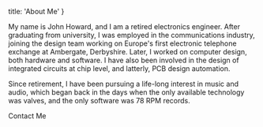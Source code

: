   title: 'About Me'
}


My name is John Howard, and I am a retired electronics engineer. After graduating from university, I was employed in the
communications industry, joining the design team working on Europe's first electronic telephone exchange at
Ambergate, Derbyshire. Later, I worked on computer design, both hardware and software. I have also been
involved in the design of integrated circuits at chip level, and latterly, PCB design automation.

Since retirement, I have been pursuing a life-long
interest in music and audio, which began back in the days when the only available technology was valves, and the
only software was 78 RPM records.

<Link href="/contact" className="btn btn-primary d-print-none" role="button">Contact Me</Link>
